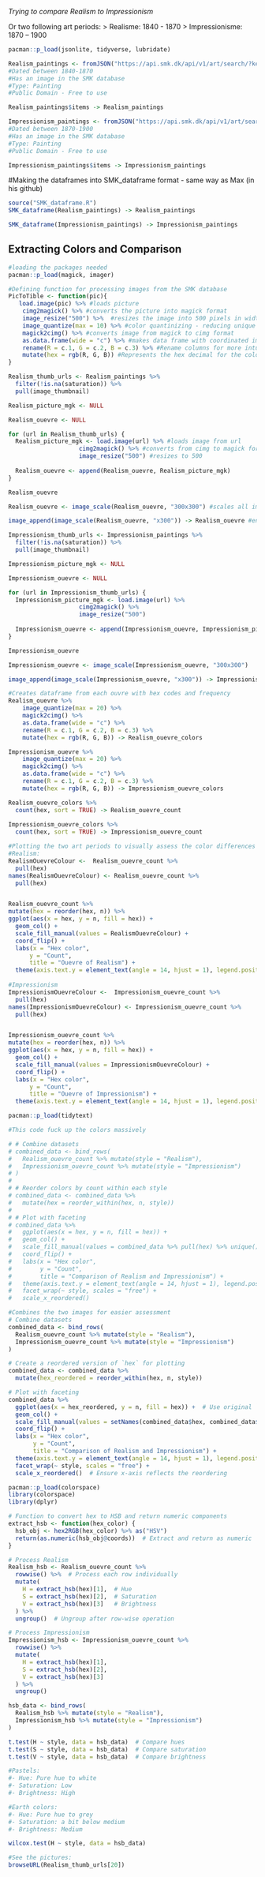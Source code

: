 *Trying to compare Realism to Impressionism*

Or two following art periods: 
> Realisme: 1840 - 1870
> Impressionisme:  1870 – 1900

```{r}
pacman::p_load(jsonlite, tidyverse, lubridate)

Realism_paintings <- fromJSON("https://api.smk.dk/api/v1/art/search/?keys=*&range=[production_dates_start%3A{1840-01-01T00%3A00%3A00.000Z%3B1869-12-31T00%3A00%3A00.000Z}]&filters=[has_image:true],[object_names:maleri],[public_domain:true]&offset=0&rows=2000")
#Dated between 1840-1870
#Has an image in the SMK database
#Type: Painting
#Public Domain - Free to use

Realism_paintings$items -> Realism_paintings

Impressionism_paintings <- fromJSON("https://api.smk.dk/api/v1/art/search/?keys=*&range=[production_dates_start%3A{1870-01-01T00%3A00%3A00.000Z%3B1899-12-31T00%3A00%3A00.000Z}]&filters=[has_image:true],[object_names:maleri],[public_domain:true]&offset=0&rows=2000")
#Dated between 1870-1900
#Has an image in the SMK database
#Type: Painting
#Public Domain - Free to use

Impressionism_paintings$items -> Impressionism_paintings
```
 
#Making the dataframes into SMK_dataframe format - same way as Max (in his github)
```{r}
source("SMK_dataframe.R") 
SMK_dataframe(Realism_paintings) -> Realism_paintings

SMK_dataframe(Impressionism_paintings) -> Impressionism_paintings
```


## Extracting Colors and Comparison
```{r}
#loading the packages needed
pacman::p_load(magick, imager)
```

```{r}
#Defining function for processing images from the SMK database
PicToTible <- function(pic){
   load.image(pic) %>% #loads picture
    cimg2magick() %>% #converts the picture into magick format
    image_resize("500") %>%  #resizes the image into 500 pixels in width
    image_quantize(max = 10) %>% #color quantinizing - reducing unique colors in an image to 10
    magick2cimg() %>% #converts image from magick to cimg format
    as.data.frame(wide = "c") %>% #makes data frame with coordinated images and their corresponsing hex-value
    rename(R = c.1, G = c.2, B = c.3) %>% #Rename columns for more intuitive names: R, G, B
    mutate(hex = rgb(R, G, B)) #Represents the hex decimal for the colors
}

```


```{r}
Realism_thumb_urls <- Realism_paintings %>% 
  filter(!is.na(saturation)) %>%  
  pull(image_thumbnail)

Realism_picture_mgk <- NULL

Realism_ouevre <- NULL

for (url in Realism_thumb_urls) {
  Realism_picture_mgk <- load.image(url) %>% #loads image from url 
                    cimg2magick() %>% #converts from cimg to magick format
                    image_resize("500") #resizes to 500
  
  Realism_ouevre <- append(Realism_ouevre, Realism_picture_mgk) 
}
```

```{r}
Realism_ouevre
```

```{r}
Realism_ouevre <- image_scale(Realism_ouevre, "300x300") #scales all images to 300x300 pixels

image_append(image_scale(Realism_ouevre, "x300")) -> Realism_ouevre #ensures all images are the same height for appending
```


```{r}
Impressionism_thumb_urls <- Impressionism_paintings %>% 
  filter(!is.na(saturation)) %>%  
  pull(image_thumbnail)

Impressionism_picture_mgk <- NULL

Impressionism_ouevre <- NULL

for (url in Impressionism_thumb_urls) {
  Impressionism_picture_mgk <- load.image(url) %>% 
                    cimg2magick() %>% 
                    image_resize("500")
  
  Impressionism_ouevre <- append(Impressionism_ouevre, Impressionism_picture_mgk)
}
```

```{r}
Impressionism_ouevre
```

```{r}
Impressionism_ouevre <- image_scale(Impressionism_ouevre, "300x300")

image_append(image_scale(Impressionism_ouevre, "x300")) -> Impressionism_ouevre
```


```{r}
#Creates dataframe from each ouvre with hex codes and frequency
Realism_ouevre %>% 
    image_quantize(max = 20) %>% 
    magick2cimg() %>% 
    as.data.frame(wide = "c") %>% 
    rename(R = c.1, G = c.2, B = c.3) %>% 
    mutate(hex = rgb(R, G, B)) -> Realism_ouevre_colors

Impressionism_ouevre %>% 
    image_quantize(max = 20) %>% 
    magick2cimg() %>% 
    as.data.frame(wide = "c") %>% 
    rename(R = c.1, G = c.2, B = c.3) %>% 
    mutate(hex = rgb(R, G, B)) -> Impressionism_ouevre_colors

Realism_ouevre_colors %>% 
  count(hex, sort = TRUE) -> Realism_ouevre_count
  
Impressionism_ouevre_colors %>% 
  count(hex, sort = TRUE) -> Impressionism_ouevre_count
```


```{r}
#Plotting the two art periods to visually assess the color differences
#Realism:
RealismOuevreColour <-  Realism_ouevre_count %>% 
  pull(hex)
names(RealismOuevreColour) <- Realism_ouevre_count %>% 
  pull(hex)


Realism_ouevre_count %>%
mutate(hex = reorder(hex, n)) %>%
ggplot(aes(x = hex, y = n, fill = hex)) +
  geom_col() + 
  scale_fill_manual(values = RealismOuevreColour) + 
  coord_flip() +
  labs(x = "Hex color",
      y = "Count",
      title = "Ouevre of Realism") + 
  theme(axis.text.y = element_text(angle = 14, hjust = 1), legend.position="none") 
  
#Impressionism
ImpressionismOuevreColour <-  Impressionism_ouevre_count %>% 
  pull(hex)
names(ImpressionismOuevreColour) <- Impressionism_ouevre_count %>% 
  pull(hex)


Impressionism_ouevre_count %>%
mutate(hex = reorder(hex, n)) %>%
ggplot(aes(x = hex, y = n, fill = hex)) +
  geom_col() + 
  scale_fill_manual(values = ImpressionismOuevreColour) + 
  coord_flip() +
  labs(x = "Hex color",
      y = "Count",
      title = "Ouevre of Impressionism") + 
  theme(axis.text.y = element_text(angle = 14, hjust = 1), legend.position="none")
```

```{r}
pacman::p_load(tidytext)

#This code fuck up the colors massively

# # Combine datasets
# combined_data <- bind_rows(
#   Realism_ouevre_count %>% mutate(style = "Realism"),
#   Impressionism_ouevre_count %>% mutate(style = "Impressionism")
# )
# 
# # Reorder colors by count within each style
# combined_data <- combined_data %>%
#   mutate(hex = reorder_within(hex, n, style))
# 
# # Plot with faceting
# combined_data %>%
#   ggplot(aes(x = hex, y = n, fill = hex)) +
#   geom_col() + 
#   scale_fill_manual(values = combined_data %>% pull(hex) %>% unique()) +
#   coord_flip() +
#   labs(x = "Hex color",
#        y = "Count",
#        title = "Comparison of Realism and Impressionism") + 
#   theme(axis.text.y = element_text(angle = 14, hjust = 1), legend.position="none") +
#   facet_wrap(~ style, scales = "free") + 
#   scale_x_reordered()

```


```{r}
#Combines the two images for easier assessment
# Combine datasets
combined_data <- bind_rows(
  Realism_ouevre_count %>% mutate(style = "Realism"),
  Impressionism_ouevre_count %>% mutate(style = "Impressionism")
)

# Create a reordered version of `hex` for plotting
combined_data <- combined_data %>%
  mutate(hex_reordered = reorder_within(hex, n, style))

# Plot with faceting
combined_data %>%
  ggplot(aes(x = hex_reordered, y = n, fill = hex)) +  # Use original `hex` for color mapping
  geom_col() + 
  scale_fill_manual(values = setNames(combined_data$hex, combined_data$hex)) +  # Map real hex colors
  coord_flip() +
  labs(x = "Hex color",
       y = "Count",
       title = "Comparison of Realism and Impressionism") + 
  theme(axis.text.y = element_text(angle = 14, hjust = 1), legend.position = "none") +
  facet_wrap(~ style, scales = "free") +
  scale_x_reordered()  # Ensure x-axis reflects the reordering

```

```{r}
pacman::p_load(colorspace)
library(colorspace)
library(dplyr)

# Function to convert hex to HSB and return numeric components
extract_hsb <- function(hex_color) {
  hsb_obj <- hex2RGB(hex_color) %>% as("HSV")
  return(as.numeric(hsb_obj@coords))  # Extract and return as numeric
}

# Process Realism
Realism_hsb <- Realism_ouevre_count %>%
  rowwise() %>%  # Process each row individually
  mutate(
    H = extract_hsb(hex)[1],  # Hue
    S = extract_hsb(hex)[2],  # Saturation
    V = extract_hsb(hex)[3]   # Brightness
  ) %>%
  ungroup()  # Ungroup after row-wise operation

# Process Impressionism
Impressionism_hsb <- Impressionism_ouevre_count %>%
  rowwise() %>%
  mutate(
    H = extract_hsb(hex)[1],
    S = extract_hsb(hex)[2],
    V = extract_hsb(hex)[3]
  ) %>%
  ungroup()

```


```{r}
hsb_data <- bind_rows(
  Realism_hsb %>% mutate(style = "Realism"),
  Impressionism_hsb %>% mutate(style = "Impressionism")
)

```


```{r}
t.test(H ~ style, data = hsb_data)  # Compare hues
t.test(S ~ style, data = hsb_data)  # Compare saturation
t.test(V ~ style, data = hsb_data)  # Compare brightness

#Pastels:
#- Hue: Pure hue to white
#- Saturation: Low
#- Brightness: High

#Earth colors:
#- Hue: Pure hue to grey
#- Saturation: a bit below medium
#- Brightness: Medium
```

```{r}
wilcox.test(H ~ style, data = hsb_data)
```

```{r}
#See the pictures: 
browseURL(Realism_thumb_urls[20])
```

